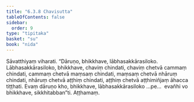 ```yaml
---
title: "6.3.8 Chavisutta"
tableOfContents: false
sidebar:
  order: 9
type: "tipitaka"
basket: "su"
book: "nida"
---
```



<DynamicBreadcrumb />

<Division number="177" book="nida">

<Paragraph number="1074" book="nida">
Sāvatthiyaṃ viharati. “Dāruṇo, bhikkhave, lābhasakkārasiloko. Lābhasakkārasiloko, bhikkhave, chaviṃ chindati, chaviṃ chetvā cammaṃ chindati, cammaṃ chetvā maṃsaṃ chindati, maṃsaṃ chetvā nhāruṃ chindati, nhāruṃ chetvā aṭṭhiṃ chindati, aṭṭhiṃ chetvā aṭṭhimiñjaṃ āhacca tiṭṭhati. Evaṃ dāruṇo kho, bhikkhave, lābhasakkārasiloko …pe…  evañhi vo bhikkhave, sikkhitabban”ti.

</Paragraph>
</Division>

<Paragraph number="1075" type="center" book="nida">
Aṭṭhamaṃ.
</Paragraph>